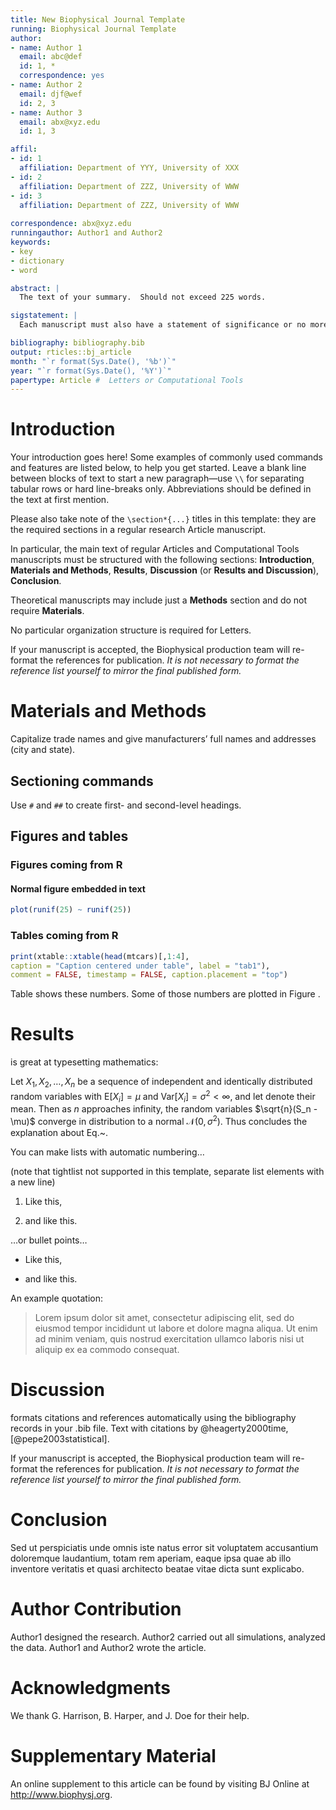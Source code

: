 ```yaml
---
title: New Biophysical Journal Template
running: Biophysical Journal Template
author: 
- name: Author 1
  email: abc@def
  id: 1, *
  correspondence: yes
- name: Author 2
  email: djf@wef
  id: 2, 3
- name: Author 3
  email: abx@xyz.edu
  id: 1, 3

affil:
- id: 1
  affiliation: Department of YYY, University of XXX
- id: 2
  affiliation: Department of ZZZ, University of WWW
- id: 3
  affiliation: Department of ZZZ, University of WWW
  
correspondence: abx@xyz.edu
runningauthor: Author1 and Author2
keywords:
- key
- dictionary
- word

abstract: |
  The text of your summary.  Should not exceed 225 words.

sigstatement: |
  Each manuscript must also have a statement of significance or no more than 120 words. Each manuscript must also have a statement of significance or no more than 120 words. Each manuscript must also have a statement of significance or no more than 120 words.

bibliography: bibliography.bib
output: rticles::bj_article
month: "`r format(Sys.Date(), '%b')`"
year: "`r format(Sys.Date(), '%Y')`"
papertype: Article #  Letters or Computational Tools
---
```


# Introduction {-}

Your introduction goes here! Some examples of commonly used commands and features are listed below, to help you get started. Leave a blank line between blocks of text to start a new paragraph---use `\\` for separating tabular rows or hard line-breaks only. Abbreviations should be defined in the text at first mention.

Please also take note of the `\section*{...}` titles in this template: they are the required sections in a regular research Article manuscript. 

In particular, the main text of regular Articles and Computational Tools manuscripts must be structured with the following sections: **Introduction**, **Materials and Methods**, **Results**, **Discussion** (or **Results and Discussion**), **Conclusion**.

Theoretical manuscripts may include just a **Methods** section and do not require **Materials**.

No particular organization structure is required for Letters.

If your manuscript is accepted, the Biophysical production team will re-format the references for publication. *It is not necessary to format the reference list yourself to mirror the final published form.*

# Materials and Methods {-}

Capitalize trade names and give manufacturers' full names and addresses (city and state). 


## Sectioning commands {-}

Use `#` and `##` to create first- and second-level headings. 


## Figures and tables {-}


### Figures coming from R {-}

#### Normal figure embedded in text {-}

```r
plot(runif(25) ~ runif(25))
```

\clearpage

### Tables coming from R {-}


```r
print(xtable::xtable(head(mtcars)[,1:4], 
caption = "Caption centered under table", label = "tab1"), 
comment = FALSE, timestamp = FALSE, caption.placement = "top")
```

Table \ref{tab1} shows these numbers. Some of those numbers are plotted in Figure \ref{fig:fig1}.


# Results {-}

\LaTeX{} is great at typesetting mathematics:


Let $X_1, X_2, \ldots, X_n$ be a sequence of independent and identically distributed random variables with $\text{E}[X_i] = \mu$ and $\text{Var}[X_i] = \sigma^2 < \infty$, and let
\begin{equation}
\label{eq:CLT}
S_n = \frac{X_1 + X_2 + \cdots + X_n}{n}
      = \frac{1}{n}\sum_{i}^{n} X_i
\end{equation}
denote their mean. Then as $n$ approaches infinity, the random variables $\sqrt{n}(S_n - \mu)$ converge in distribution to a normal $\mathcal{N}(0, \sigma^2)$. Thus concludes the explanation about Eq.~\ref{eq:CLT}.

You can make lists with automatic numbering...

(note that tightlist not supported in this template, separate list elements with a new line)

1. Like this,

1. and like this.


...or bullet points...


- Like this,

- and like this.


An example quotation:

> Lorem ipsum dolor sit amet, consectetur adipiscing elit, sed do eiusmod tempor incididunt ut labore et dolore magna aliqua. Ut enim ad minim veniam, quis nostrud exercitation ullamco laboris nisi ut aliquip ex ea commodo consequat.


# Discussion  {-}

\LaTeX{} formats citations and references automatically using the bibliography records in your .bib file. Text with citations by @heagerty2000time, [@pepe2003statistical].

 If your manuscript is accepted, the Biophysical production team will re-format the references for publication. *It is not necessary to format the reference list yourself to mirror the final published form.* 

# Conclusion {-}

Sed ut perspiciatis unde omnis iste natus error sit voluptatem accusantium doloremque laudantium, totam rem aperiam, eaque ipsa quae ab illo inventore veritatis et quasi architecto beatae vitae dicta sunt explicabo. 

# Author Contribution {-}

Author1 designed the research. Author2 carried out all simulations, analyzed the data. Author1 and Author2 wrote the article. 

# Acknowledgments {-}

We thank G. Harrison, B. Harper, and J. Doe for their help.

\bibliography{bibliography}

# Supplementary Material {-}

An online supplement to this article can be found by visiting BJ Online at [http://www.biophysj.org](http://www.biophysj.org).
